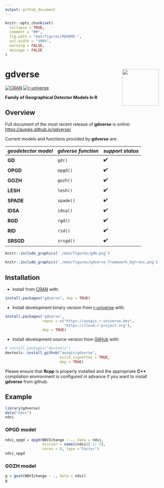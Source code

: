 ```yaml
---
output: github_document
---
```


<!-- README.md is generated from README.Rmd. Please edit that file -->

```r
knitr::opts_chunk$set(
  collapse = TRUE,
  comment = "##",
  fig.path = "man/figures/README-",
  out.width = "100%",
  warning = FALSE,
  message = FALSE
)
```

# gdverse <img src="man/figures/logo.png" align="right" height="120"/>

<!-- badges: start -->

[![CRAN](https://www.r-pkg.org/badges/version/gdverse)](https://CRAN.R-project.org/package=gdverse) [![r-universe](https://ausgis.r-universe.dev/badges/gdverse)](https://ausgis.r-universe.dev/gdverse)

<!-- badges: end -->

**Family of Geographical Detector Models In R**

## Overview

Full document of the most recent release of **gdverse** is online: <https://ausgis.github.io/gdverse/>

Current models and functions provided by **gdverse** are:

| *geodetector model* | *gdverse function* | *support status* |
|---------------------|--------------------|------------------|
| **GD**              | `gd()`             | ✔️               |
| **OPGD**            | `opgd()`           | ✔️               |
| **GOZH**            | `gozh()`           | ✔️               |
| **LESH**            | `lesh()`           | ✔️               |
| **SPADE**           | `spade()`          | ✔️               |
| **IDSA**            | `idsa()`           | ✔️               |
| **RGD**             | `rgd()`            | ✔️               |
| **RID**             | `rid()`            | ✔️               |
| **SRSGD**           | `srsgd()`          | ✔️               |

```r
knitr::include_graphics('./man/figures/gdm.png')
```

```r
knitr::include_graphics('./man/figures/gdverse_framework_bgtrans.png')
```

## Installation

- Install from [CRAN](https://CRAN.R-project.org/package=gdverse) with:

``` r
install.packages("gdverse", dep = TRUE)
```

- Install development binary version from [r-universe](https://ausgis.r-universe.dev/gdverse) with:

``` r
install.packages('gdverse',
                 repos = c("https://ausgis.r-universe.dev",
                           "https://cloud.r-project.org"),
                 dep = TRUE)
```

- Install development source version from [GitHub](https://github.com/ausgis/gdverse) with:

``` r
# install.packages("devtools")
devtools::install_github("ausgis/gdverse",
                         build_vignettes = TRUE,
                         dep = TRUE)
```

Please ensure that **Rcpp** is properly installed and the appropriate **C++** compilation environment is configured in advance if you want to install **gdverse** from github.

## Example

```r
library(gdverse)
data("ndvi")
ndvi
```

### OPGD model

```r
ndvi_opgd = opgd(NDVIchange ~ ., data = ndvi, 
                 discvar = names(ndvi)[-1:-3],
                 cores = 6, type ='factor')
ndvi_opgd
```

### GOZH model

```r
g = gozh(NDVIchange ~ ., data = ndvi)
g
```
